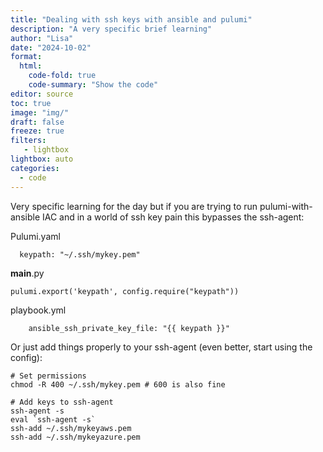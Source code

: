 ```yaml
---
title: "Dealing with ssh keys with ansible and pulumi" 
description: "A very specific brief learning"
author: "Lisa"
date: "2024-10-02"
format:
  html:
    code-fold: true
    code-summary: "Show the code"
editor: source
toc: true
image: "img/"
draft: false
freeze: true
filters:
   - lightbox
lightbox: auto
categories:
  - code
---
```


Very specific learning for the day but if you are trying to run pulumi-with-ansible IAC and in a world of ssh key pain this bypasses the ssh-agent: 

Pulumi.yaml
```
  keypath: "~/.ssh/mykey.pem"
```

__main__.py
```
pulumi.export('keypath', config.require("keypath"))
```

playbook.yml
```
    ansible_ssh_private_key_file: "{{ keypath }}"
```

Or just add things properly to your ssh-agent (even better, start using the config): 

```
# Set permissions 
chmod -R 400 ~/.ssh/mykey.pem # 600 is also fine

# Add keys to ssh-agent 
ssh-agent -s
eval `ssh-agent -s`
ssh-add ~/.ssh/mykeyaws.pem
ssh-add ~/.ssh/mykeyazure.pem
```
